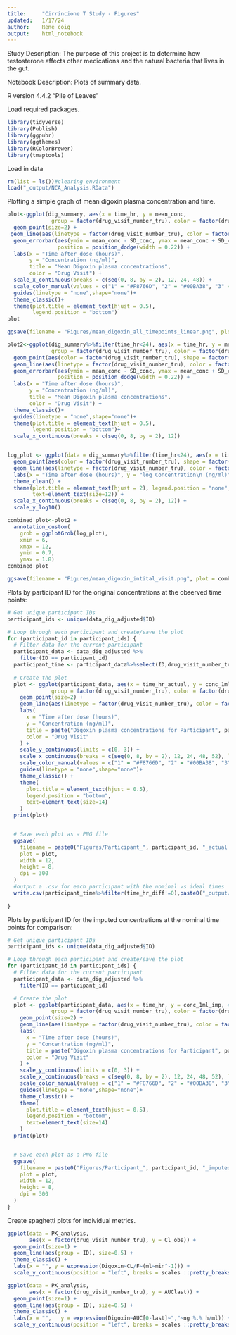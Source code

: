 ```yaml
---
title:     "Cirrincione T Study - Figures"
updated:   1/17/24
author:    Rene coig
output:    html_notebook
---
```

Study Description: The purpose of this project is to determine how testosterone affects other medications and the natural bacteria that lives in the gut.

Notebook Description: Plots of summary data.

R version 4.4.2 "Pile of Leaves"

Load required packages.
```r
library(tidyverse)   
library(Publish)  
library(ggpubr)  
library(ggthemes)   
library(RColorBrewer)   
library(tmaptools)  
```
Load in data
```r
rm(list = ls())#clearing environment
load("_output/NCA_Analysis.RData")
```
Plotting a simple graph of mean digoxin plasma concentration and time.
```r
plot<-ggplot(dig_summary, aes(x = time_hr, y = mean_conc, 
              group = factor(drug_visit_number_tru), color = factor(drug_visit_number_tru))) +
  geom_point(size=2) +
 geom_line(aes(linetype = factor(drug_visit_number_tru), color = factor(drug_visit_number_tru))) + 
  geom_errorbar(aes(ymin = mean_conc - SD_conc, ymax = mean_conc + SD_conc), 
                position = position_dodge(width = 0.22)) +
  labs(x = "Time after dose (hours)", 
       y = "Concentration (ng/ml)", 
       title = "Mean Digoxin plasma concentrations", 
       color = "Drug Visit") +
  scale_x_continuous(breaks = c(seq(0, 8, by = 2), 12, 24, 48)) +
  scale_color_manual(values = c("1" = "#F8766D", "2" = "#00BA38", "3" = "#619CFF")) +
  guides(linetype = "none",shape="none")+
  theme_classic()+
  theme(plot.title = element_text(hjust = 0.5),
        legend.position = "bottom")
plot

ggsave(filename = "Figures/mean_digoxin_all_timepoints_linear.png", plot = plot, width = 12, height = 6, dpi = 600)

plot2<-ggplot(dig_summary%>%filter(time_hr<24), aes(x = time_hr, y = mean_conc, 
              group = factor(drug_visit_number_tru), color = factor(drug_visit_number_tru))) +
  geom_point(aes(color = factor(drug_visit_number_tru), shape = factor(drug_visit_number_tru))) + 
  geom_line(aes(linetype = factor(drug_visit_number_tru), color = factor(drug_visit_number_tru))) + 
  geom_errorbar(aes(ymin = mean_conc - SD_conc, ymax = mean_conc + SD_conc), 
                position = position_dodge(width = 0.22)) +
  labs(x = "Time after dose (hours)", 
       y = "Concentration (ng/ml)", 
       title = "Mean Digoxin plasma concentrations", 
       color = "Drug Visit") +
  theme_classic()+
  guides(linetype = "none",shape="none")+
  theme(plot.title = element_text(hjust = 0.5),
        legend.position = "bottom")+
  scale_x_continuous(breaks = c(seq(0, 8, by = 2), 12)) 


log_plot <- ggplot(data = dig_summary%>%filter(time_hr<24), aes(x = time_hr, y = mean_conc, group = factor(drug_visit_number_tru))) + 
  geom_point(aes(color = factor(drug_visit_number_tru), shape = factor(drug_visit_number_tru))) + 
  geom_line(aes(linetype = factor(drug_visit_number_tru), color = factor(drug_visit_number_tru))) + 
  labs(x = "Time after dose (hours)", y = "log Concentration\n (ng/ml)") + 
  theme_clean() + 
  theme(plot.title = element_text(hjust = 2), legend.position = "none",  
        text=element_text(size=12)) + 
  scale_x_continuous(breaks = c(seq(0, 8, by = 2), 12)) +
  scale_y_log10()

combined_plot<-plot2 +
  annotation_custom(
    grob = ggplotGrob(log_plot),
    xmin = 6, 
    xmax = 12, 
    ymin = 0.7,
    ymax = 1.8)
combined_plot

ggsave(filename = "Figures/mean_digoxin_intital_visit.png", plot = combined_plot, width = 10, height = 6, dpi = 600)
```
Plots by participant ID for the original concentrations at the observed time points:
```r
# Get unique participant IDs
participant_ids <- unique(data_dig_adjusted$ID)

# Loop through each participant and create/save the plot
for (participant_id in participant_ids) {
  # Filter data for the current participant
  participant_data <- data_dig_adjusted %>%
    filter(ID == participant_id)
  participant_time <- participant_data%>%select(ID,drug_visit_number_tru,time_hr,time_hr_actual,time_hr_diff)
  
  # Create the plot
  plot <- ggplot(participant_data, aes(x = time_hr_actual, y = conc_1ml_adjust, #observed time points and measured concentrations
              group = factor(drug_visit_number_tru), color = factor(drug_visit_number_tru))) +
    geom_point(size=2) +
    geom_line(aes(linetype = factor(drug_visit_number_tru), color = factor(drug_visit_number_tru))) + 
    labs(
      x = "Time after dose (hours)", 
      y = "Concentration (ng/ml)", 
      title = paste("Digoxin plasma concentrations for Participant", participant_id), 
      color = "Drug Visit"
    ) +
    scale_y_continuous(limits = c(0, 3)) +
    scale_x_continuous(breaks = c(seq(0, 8, by = 2), 12, 24, 48, 52), limits = c(0, 52)) +
    scale_color_manual(values = c("1" = "#F8766D", "2" = "#00BA38", "3" = "#619CFF")) +
    guides(linetype = "none",shape="none")+ 
    theme_classic() +
    theme(
      plot.title = element_text(hjust = 0.5),
      legend.position = "bottom",
      text=element_text(size=14)
    )
  print(plot)


  # Save each plot as a PNG file
  ggsave(
    filename = paste0("Figures/Participant_", participant_id, "_actual.png"),
    plot = plot,
    width = 12,
    height = 8,
    dpi = 300
  )
  #output a .csv for each participant with the nominal vs ideal times
  write.csv(participant_time%>%filter(time_hr_diff!=0),paste0("_output/Participant_", participant_id, "_actualvnominal.csv"))
  
}
```
Plots by participant ID for the imputed concentrations at the nominal time points for comparison:
```r
# Get unique participant IDs
participant_ids <- unique(data_dig_adjusted$ID)

# Loop through each participant and create/save the plot
for (participant_id in participant_ids) {
  # Filter data for the current participant
  participant_data <- data_dig_adjusted %>%
    filter(ID == participant_id)

  # Create the plot
  plot <- ggplot(participant_data, aes(x = time_hr, y = conc_1ml_imp, #nominal time points and imputed concentrations
              group = factor(drug_visit_number_tru), color = factor(drug_visit_number_tru))) +
    geom_point(size=2) +
    geom_line(aes(linetype = factor(drug_visit_number_tru), color = factor(drug_visit_number_tru))) + 
    labs(
      x = "Time after dose (hours)", 
      y = "Concentration (ng/ml)", 
      title = paste("Digoxin plasma concentrations for Participant", participant_id,"(imputed values)"), 
      color = "Drug Visit"
    ) +
    scale_y_continuous(limits = c(0, 3)) +
    scale_x_continuous(breaks = c(seq(0, 8, by = 2), 12, 24, 48, 52), limits = c(0, 52)) +
    scale_color_manual(values = c("1" = "#F8766D", "2" = "#00BA38", "3" = "#619CFF")) +
    guides(linetype = "none",shape="none")+ 
    theme_classic() +
    theme(
      plot.title = element_text(hjust = 0.5),
      legend.position = "bottom",
      text=element_text(size=14)
    )
  print(plot)


  # Save each plot as a PNG file
  ggsave(
    filename = paste0("Figures/Participant_", participant_id, "_imputed.png"),
    plot = plot,
    width = 12,
    height = 8,
    dpi = 300
  )
}
```
Create spaghetti plots for individual metrics.
```r
ggplot(data = PK_analysis,
       aes(x = factor(drug_visit_number_tru), y = Cl_obs)) +
  geom_point(size=1) +
  geom_line(aes(group = ID), size=0.5) +
  theme_classic() +
  labs(x = "", y = expression(Digoxin~CL/F~(ml~min^-1))) +
  scale_y_continuous(position = "left", breaks = scales ::pretty_breaks(n=4)) +  guides(color=none)

ggplot(data = PK_analysis,
       aes(x = factor(drug_visit_number_tru), y = AUClast)) +
  geom_point(size=1) +
  geom_line(aes(group = ID), size=0.5) +
  theme_classic() +
  labs(x = "",   y = expression(Digoxin~AUC[0-last]~","~ng %.% h/ml)) +
  scale_y_continuous(position = "left", breaks = scales ::pretty_breaks(n=4)) +  guides(color=none)
```